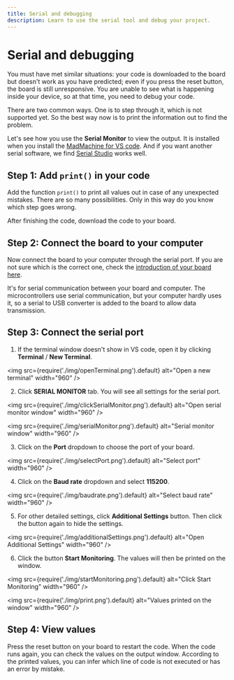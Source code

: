 ```yaml
---
title: Serial and debugging
description: Learn to use the serial tool and debug your project.
---
```


# Serial and debugging

You must have met similar situations: your code is downloaded to the board but doesn't work as you have predicted; even if you press the reset button, the board is still unresponsive. You are unable to see what is happening inside your device, so at that time, you need to debug your code.

There are two common ways. One is to step through it, which is not supported yet. So the best way now is to print the information out to find the problem.

Let's see how you use the **Serial Monitor** to view the output. It is installed when you install the [MadMachine for VS code](../getting-started/software-prerequisite). And if you want another serial software, we find [Serial Studio](https://serial-studio.github.io/) works well.


## Step 1: Add `print()` in your code

Add the function `print()` to print all values out in case of any unexpected mistakes. There are so many possibilities. Only in this way do you know which step goes wrong.

After finishing the code, download the code to your board.

## Step 2: Connect the board to your computer

Now connect the board to your computer through the serial port. If you are not sure which is the correct one, check the [introduction of your board here](../hardware/overview).

It's for serial communication between your board and computer. The microcontrollers use serial communication, but your computer hardly uses it, so a serial to USB converter is added to the board to allow data transmission. 


## Step 3: Connect the serial port

1. If the terminal window doesn't show in VS code, open it by clicking **Terminal** / **New Terminal**.

<img
  src={require('./img/openTerminal.png').default}
  alt="Open a new terminal" width="960"
/>

2. Click **SERIAL MONITOR** tab. You will see all settings for the serial port.

<img
  src={require('./img/clickSerialMonitor.png').default}
  alt="Open serial monitor window" width="960"
/>

<img
  src={require('./img/serialMonitor.png').default}
  alt="Serial monitor window" width="960"
/>

3. Click on the **Port** dropdown to choose the port of your board.

<img
  src={require('./img/selectPort.png').default}
  alt="Select port" width="960"
/>

4. Click on the **Baud rate** dropdown and select **115200**.

<img
  src={require('./img/baudrate.png').default}
  alt="Select baud rate" width="960"
/>

5. For other detailed settings, click **Additional Settings** button. Then click the button again to hide the settings.

<img
  src={require('./img/additionalSettings.png').default}
  alt="Open Additional Settings" width="960"
/>

6. Click the button **Start Monitoring**. The values will then be printed on the window.

<img
  src={require('./img/startMonitoring.png').default}
  alt="Click Start Monitoring" width="960"
/>

<img
  src={require('./img/print.png').default}
  alt="Values printed on the window" width="960"
/>


## Step 4: View values

Press the reset button on your board to restart the code. When the code runs again, you can check the values on the output window. According to the printed values, you can infer which line of code is not executed or has an error by mistake. 